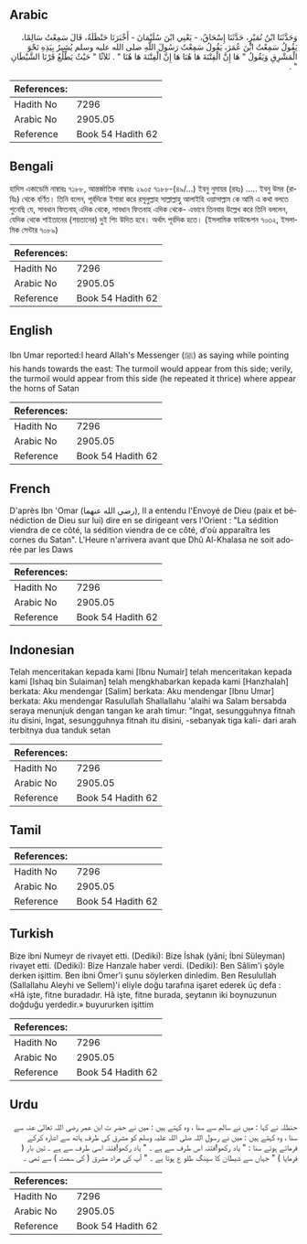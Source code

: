 ## Arabic


<div dir="rtl" lang="ar" style={{fontSize:'larger',backgroundColor:'#f8f9fa',padding:20}}>
وَحَدَّثَنَا ابْنُ نُمَيْرٍ، حَدَّثَنَا إِسْحَاقُ، - يَعْنِي ابْنَ سُلَيْمَانَ - أَخْبَرَنَا حَنْظَلَةُ، قَالَ سَمِعْتُ سَالِمًا، يَقُولُ سَمِعْتُ ابْنَ عُمَرَ، يَقُولُ سَمِعْتُ رَسُولَ اللَّهِ صلى الله عليه وسلم يُشِيرُ بِيَدِهِ نَحْوَ الْمَشْرِقِ وَيَقُولُ ‏"‏ هَا إِنَّ الْفِتْنَةَ هَا هُنَا هَا إِنَّ الْفِتْنَةَ هَا هُنَا ‏"‏ ‏.‏ ثَلاَثًا ‏"‏ حَيْثُ يَطْلُعُ قَرْنَا الشَّيْطَانِ ‏"‏ ‏.‏
</div>
<div style={{backgroundColor:'#f8f9fa',padding:20, marginBottom: 10}}><table> <thead> <tr> <th>References:</th> <th></th> </tr> </thead> <tbody><tr><td>Hadith No</td><td>7296</td></tr><tr><td>Arabic No</td><td>2905.05</td></tr><tr><td>Reference</td><td>Book 54 Hadith 62</td></tr></tbody></table></div>

## Bengali


<div dir="ltr" lang="bn" style={{fontSize:'larger',backgroundColor:'#f8f9fa',padding:20}}>
হাদিস একাডেমি নাম্বারঃ ৭১৮৮, আন্তর্জাতিক নাম্বারঃ ২৯০৫ ৭১৮৮-(৪৯/...) ইবনু নুমায়র (রহঃ) ..... ইবনু উমর (রাযিঃ) থেকে বর্ণিত। তিনি বলেন, পূর্বদিকে ইশারা করে রসূলুল্লাহ সাল্লাল্লাহু আলাইহি ওয়াসাল্লাম কে আমি এ কথা বলতে শুনেছি যে, সাবধান ফিতনাহ্ এদিক থেকে, সাবধান ফিতনাহ এদিক থেকে- এভাবে তিনবার উল্লেখ করে তিনি বললেন, যেদিক থেকে শাইতানের (শয়তানের) দুই শিং উদিত হবে। অর্থাৎ পূর্বদিক হতে। (ইসলামিক ফাউন্ডেশন ৭০৩২, ইসলামিক সেন্টার ৭০৮৯)
</div>
<div style={{backgroundColor:'#f8f9fa',padding:20, marginBottom: 10}}><table> <thead> <tr> <th>References:</th> <th></th> </tr> </thead> <tbody><tr><td>Hadith No</td><td>7296</td></tr><tr><td>Arabic No</td><td>2905.05</td></tr><tr><td>Reference</td><td>Book 54 Hadith 62</td></tr></tbody></table></div>

## English


<div dir="ltr" lang="en" style={{fontSize:'larger',backgroundColor:'#f8f9fa',padding:20}}>
Ibn Umar reported:I heard Allah's Messenger (ﷺ) as saying while pointing his hands towards the east: The turmoil would appear from this side; verily, the turmoil would appear from this side (he repeated it thrice) where appear the horns of Satan
</div>
<div style={{backgroundColor:'#f8f9fa',padding:20, marginBottom: 10}}><table> <thead> <tr> <th>References:</th> <th></th> </tr> </thead> <tbody><tr><td>Hadith No</td><td>7296</td></tr><tr><td>Arabic No</td><td>2905.05</td></tr><tr><td>Reference</td><td>Book 54 Hadith 62</td></tr></tbody></table></div>

## French


<div dir="ltr" lang="fr" style={{fontSize:'larger',backgroundColor:'#f8f9fa',padding:20}}>
D'après Ibn 'Omar (رضي الله عنهما), Il a entendu l'Envoyé de Dieu (paix et bénédiction de Dieu sur lui) dire en se dirigeant vers l'Orient : "La sédition viendra de ce côté, la sédition viendra de ce côté, d'où apparaîtra les cornes du Satan". L'Heure n'arrivera avant que Dhû Al-Khalasa ne soit adorée par les Daws
</div>
<div style={{backgroundColor:'#f8f9fa',padding:20, marginBottom: 10}}><table> <thead> <tr> <th>References:</th> <th></th> </tr> </thead> <tbody><tr><td>Hadith No</td><td>7296</td></tr><tr><td>Arabic No</td><td>2905.05</td></tr><tr><td>Reference</td><td>Book 54 Hadith 62</td></tr></tbody></table></div>

## Indonesian


<div dir="ltr" lang="id" style={{fontSize:'larger',backgroundColor:'#f8f9fa',padding:20}}>
Telah menceritakan kepada kami [Ibnu Numair] telah menceritakan kepada kami [Ishaq bin Sulaiman] telah mengkhabarkan kepada kami [Hanzhalah] berkata: Aku mendengar [Salim] berkata: Aku mendengar [Ibnu Umar] berkata: Aku mendengar Rasulullah Shallallahu 'alaihi wa Salam bersabda seraya menunjuk dengan tangan ke arah timur: "Ingat, sesungguhnya fitnah itu disini, Ingat, sesungguhnya fitnah itu disini, -sebanyak tiga kali- dari arah terbitnya dua tanduk setan
</div>
<div style={{backgroundColor:'#f8f9fa',padding:20, marginBottom: 10}}><table> <thead> <tr> <th>References:</th> <th></th> </tr> </thead> <tbody><tr><td>Hadith No</td><td>7296</td></tr><tr><td>Arabic No</td><td>2905.05</td></tr><tr><td>Reference</td><td>Book 54 Hadith 62</td></tr></tbody></table></div>

## Tamil


<div dir="ltr" lang="ta" style={{fontSize:'larger',backgroundColor:'#f8f9fa',padding:20}}>

</div>
<div style={{backgroundColor:'#f8f9fa',padding:20, marginBottom: 10}}><table> <thead> <tr> <th>References:</th> <th></th> </tr> </thead> <tbody><tr><td>Hadith No</td><td>7296</td></tr><tr><td>Arabic No</td><td>2905.05</td></tr><tr><td>Reference</td><td>Book 54 Hadith 62</td></tr></tbody></table></div>

## Turkish


<div dir="ltr" lang="tr" style={{fontSize:'larger',backgroundColor:'#f8f9fa',padding:20}}>
Bize ibni Numeyr de rivayet etti. (Dediki): Bize İshak (yâni; İbni Süleyman) rivayet etti. (Dediki): Bize Hanzale haber verdi. (Dediki): Ben Sâlim'i şöyle derken işittim. Ben ibni Ömer'i şunu söylerken dinledim. Ben Resulullah (Sallallahu Aleyhi ve Sellem)'i eliyle doğu tarafına işaret ederek üç defa : «Hâ işte, fitne buradadır. Hâ işte, fitne burada, şeytanın iki boynuzunun doğduğu yerdedir.» buyururken işittim
</div>
<div style={{backgroundColor:'#f8f9fa',padding:20, marginBottom: 10}}><table> <thead> <tr> <th>References:</th> <th></th> </tr> </thead> <tbody><tr><td>Hadith No</td><td>7296</td></tr><tr><td>Arabic No</td><td>2905.05</td></tr><tr><td>Reference</td><td>Book 54 Hadith 62</td></tr></tbody></table></div>

## Urdu


<div dir="rtl" lang="ur" style={{fontSize:'larger',backgroundColor:'#f8f9fa',padding:20}}>
حنظلہ نے کہا : میں نے سالم سے سنا ، وہ کہتے ہیں : میں نے حضر ت ابن عمر رضی اللہ تعالیٰ عنہ سے سنا ، وہ کہتے ہیں : میں نے رسول اللہ صلی اللہ علیہ وسلم کو مشرق کی طرف ہاتھ سے اشارہ کرکے فرماتے ہوئے سنا : " یاد رکھو!فتنہ اس طرف سے ہے ۔ " یاد رکھو!فتنہ اسی طرف سے ہے ۔ تین بار ( فرمایا ) " جہاں سے شیطان کا سینگ طلو ع ہوتا ہے ۔ " آپ کی مراد مشرق ( کی سمت ) سے تھی ۔
</div>
<div style={{backgroundColor:'#f8f9fa',padding:20, marginBottom: 10}}><table> <thead> <tr> <th>References:</th> <th></th> </tr> </thead> <tbody><tr><td>Hadith No</td><td>7296</td></tr><tr><td>Arabic No</td><td>2905.05</td></tr><tr><td>Reference</td><td>Book 54 Hadith 62</td></tr></tbody></table></div>